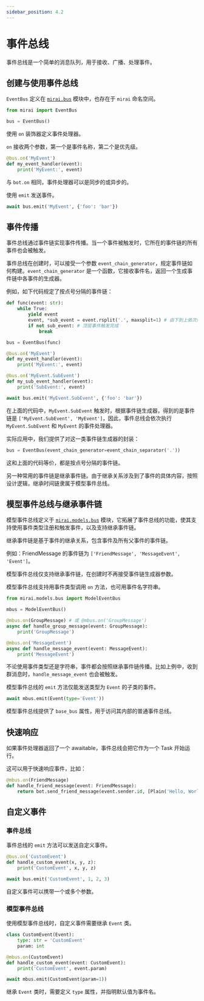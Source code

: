 ```yaml
---
sidebar_position: 4.2
---
```


# 事件总线

事件总线是一个简单的消息队列，用于接收、广播、处理事件。

## 创建与使用事件总线

`EventBus` 定义在 [`mirai.bus`](https://yiri-mirai-api.vercel.app/bus.html) 模块中，也存在于 `mirai` 命名空间。

```python
from mirai import EventBus

bus = EventBus()
```

使用 `on` 装饰器定义事件处理器。

`on` 接收两个参数，第一个是事件名称，第二个是优先级。

```python
@bus.on('MyEvent')
def my_event_handler(event):
    print('MyEvent:', event)
```

与 `bot.on` 相同，事件处理器可以是同步的或异步的。

使用 `emit` 发送事件。

```python
await bus.emit('MyEvent', {'foo': 'bar'})
```

## 事件传播

事件总线通过事件链实现事件传播。当一个事件被触发时，它所在的事件链的所有事件也会被触发。

事件总线在创建时，可以接受一个参数 `event_chain_generator`，规定事件链如何构建。`event_chain_generator` 是一个函数，它接收事件名，返回一个生成事件链中各事件的生成器。

例如，如下代码规定了按点号分隔的事件链：

```python
def func(event: str):
    while True:
        yield event
        event, *sub_event = event.rsplit('.', maxsplit=1) # 由下到上依次触发
        if not sub_event: # 顶层事件触发完成
            break

bus = EventBus(func)

@bus.on('MyEvent')
def my_event_handler(event):
    print('MyEvent:', event)

@bus.on('MyEvent.SubEvent')
def my_sub_event_handler(event):
    print('SubEvent:', event)

await bus.emit('MyEvent.SubEvent', {'foo': 'bar'})
```

在上面的代码中，`MyEvent.SubEvent` 触发时，根据事件链生成器，得到的是事件链是 `['MyEvent.SubEvent', 'MyEvent']`，因此，事件总线会依次执行 `MyEvent.SubEvent` 和 `MyEvent` 的事件处理器。

实际应用中，我们提供了对这一类事件链生成器的封装：

```python
bus = EventBus(event_chain_generator=event_chain_separator('.'))
```

这和上面的代码等价，都是按点号分隔的事件链。

另一种常用的事件链是继承事件链。由于继承关系涉及到了事件的具体内容，按照设计逻辑，继承时间链隶属于模型事件总线。

## 模型事件总线与继承事件链

模型事件总线定义于 [`mirai.models.bus`](https://yiri-mirai-api.vercel.app/models/bus.html) 模块，它拓展了事件总线的功能，使其支持使用事件类型注册和触发事件，以及支持继承事件链。

继承事件链是基于事件的继承关系，包含事件及所有父事件的事件链。

例如：FriendMessage 的事件链为 `['FriendMessage', 'MessageEvent', 'Event']`。


<EventChain />

模型事件总线仅支持继承事件链，在创建时不再接受事件链生成器参数。

模型事件总线支持用事件类型调用 `on` 方法，也可用事件名字符串。

```python
from mirai.models.bus import ModelEventBus

mbus = ModelEventBus()

@mbus.on(GroupMessage) # 或 @mbus.on('GroupMessage')
async def handle_group_message(event: GroupMessage):
    print('GroupMessage')

@mbus.on('MessageEvent')
async def handle_message_event(event: MessageEvent):
    print('MessageEvent')
```

不论使用事件类型还是字符串，事件都会按照继承事件链传播。比如上例中，收到群消息时，`handle_message_event` 也会被触发。

模型事件总线的 `emit` 方法仅能发送类型为 `Event` 的子类的事件。

```python
await mbus.emit(Event(type='Event'))
```

模型事件总线提供了 `base_bus` 属性，用于访问其内部的普通事件总线。

## 快速响应

如果事件处理器返回了一个 awaitable，事件总线会把它作为一个 Task 开始运行。

这可以用于快速响应事件，比如：

```python
@mbus.on(FriendMessage)
def handle_friend_message(event: FriendMessage):
    return bot.send_friend_message(event.sender.id, [Plain('Hello, World!')])
```

## 自定义事件

### 事件总线

事件总线的 `emit` 方法可以发送自定义事件。

```python
@bus.on('CustomEvent')
def handle_custom_event(x, y, z):
    print('CustomEvent', x, y, z)

await bus.emit('CustomEvent', 1, 2, 3)
```

自定义事件可以携带一个或多个参数。

### 模型事件总线

使用模型事件总线时，自定义事件需要继承 `Event` 类。

```python
class CustomEvent(Event):
    type: str = 'CustomEvent'
    param: int

@mbus.on(CustomEvent)
def handle_custom_event(event: CustomEvent):
    print('CustomEvent', event.param)

await mbus.emit(CustomEvent(param=1))
```

继承 `Event` 类时，需要定义 `type` 属性，并指明默认值为事件名。
